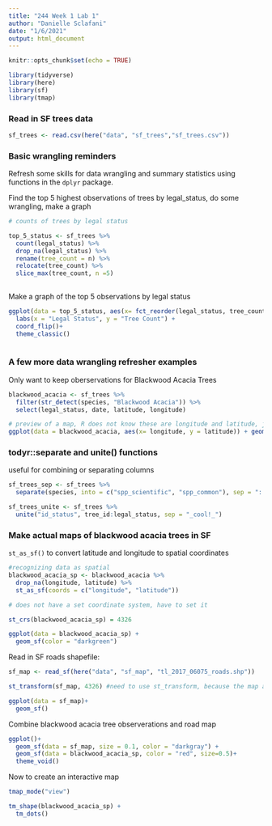 ```yaml
---
title: "244 Week 1 Lab 1"
author: "Danielle Sclafani"
date: "1/6/2021"
output: html_document
---
```


```r
knitr::opts_chunk$set(echo = TRUE)

library(tidyverse)
library(here)
library(sf)
library(tmap)

```


### Read in SF trees data

```r
sf_trees <- read.csv(here("data", "sf_trees","sf_trees.csv"))
```

### Basic wrangling reminders

Refresh some skills for data wrangling and summary statistics using functions in the  `dplyr` package. 

Find the top 5 highest observations of trees by legal_status, do some wrangling, make a graph
```r
# counts of trees by legal status

top_5_status <- sf_trees %>%
  count(legal_status) %>% 
  drop_na(legal_status) %>%
  rename(tree_count = n) %>% 
  relocate(tree_count) %>% 
  slice_max(tree_count, n =5)
  
```

Make a graph of the top 5 observations by legal status
```r
ggplot(data = top_5_status, aes(x= fct_reorder(legal_status, tree_count), y = tree_count)) + geom_col()+
  labs(x = "Legal Status", y = "Tree Count") +
  coord_flip()+
  theme_classic()
  
```

### A few more data wrangling refresher examples

Only want to keep oberservations for Blackwood Acacia Trees

```r
blackwood_acacia <- sf_trees %>% 
  filter(str_detect(species, "Blackwood Acacia")) %>% 
  select(legal_status, date, latitude, longitude)

# preview of a map, R does not know these are longitude and latitude, just reads them as numbers
ggplot(data = blackwood_acacia, aes(x= longitude, y = latitude)) + geom_point()
```

### todyr::separate and unite() functions
useful for combining or separating columns

```r
sf_trees_sep <- sf_trees %>% 
  separate(species, into = c("spp_scientific", "spp_common"), sep = "::")
```


```r
sf_trees_unite <- sf_trees %>% 
  unite("id_status", tree_id:legal_status, sep = "_cool!_")
```


### Make actual maps of blackwood acacia trees in SF

`st_as_sf()` to convert latitude and longitude to spatial coordinates

```r
#recognizing data as spatial
blackwood_acacia_sp <- blackwood_acacia %>% 
  drop_na(longitude, latitude) %>% 
  st_as_sf(coords = c("longitude", "latitude"))

# does not have a set coordinate system, have to set it

st_crs(blackwood_acacia_sp) = 4326

ggplot(data = blackwood_acacia_sp) +
  geom_sf(color = "darkgreen")
```

Read in SF roads shapefile:
```r
sf_map <- read_sf(here("data", "sf_map", "tl_2017_06075_roads.shp"))

st_transform(sf_map, 4326) #need to use st_transform, because the map already had a coordinate system, so we had to change it

ggplot(data = sf_map)+
  geom_sf()

```
Combine blackwood acacia tree observerations and road map

```r
ggplot()+
  geom_sf(data = sf_map, size = 0.1, color = "darkgray") +
  geom_sf(data = blackwood_acacia_sp, color = "red", size=0.5)+
  theme_void()
```


Now to create an interactive map

```r
tmap_mode("view")

tm_shape(blackwood_acacia_sp) + 
  tm_dots()

```



